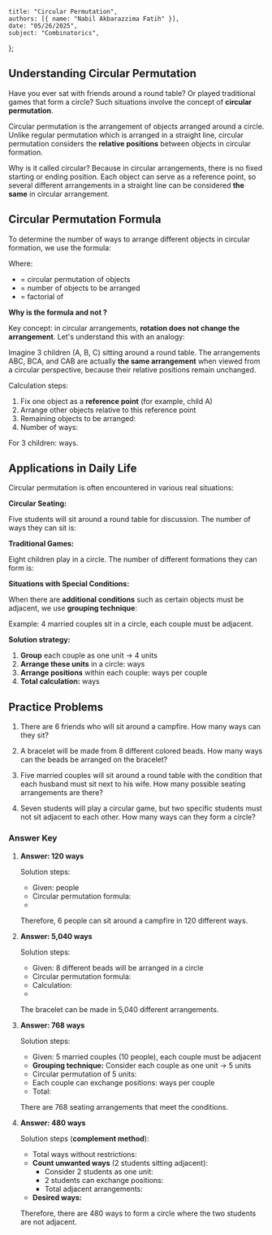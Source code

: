     title: "Circular Permutation",
    authors: [{ name: "Nabil Akbarazzima Fatih" }],
    date: "05/26/2025",
    subject: "Combinatorics",
};

## Understanding Circular Permutation

Have you ever sat with friends around a round table? Or played traditional games that form a circle? Such situations involve the concept of **circular permutation**.

Circular permutation is the arrangement of objects arranged around a circle. Unlike regular permutation which is arranged in a straight line, circular permutation considers the **relative positions** between objects in circular formation.

Why is it called circular? Because in circular arrangements, there is no fixed starting or ending position. Each object can serve as a reference point, so several different arrangements in a straight line can be considered **the same** in circular arrangement.

## Circular Permutation Formula

To determine the number of ways to arrange <InlineMath math="n" /> different objects in circular formation, we use the formula:

<BlockMath math="P_n = (n-1)!" />

Where:
- <InlineMath math="P_n" /> = circular permutation of <InlineMath math="n" /> objects
- <InlineMath math="n" /> = number of objects to be arranged
- <InlineMath math="(n-1)!" /> = factorial of <InlineMath math="(n-1)" />

**Why is the formula <InlineMath math="(n-1)!" /> and not <InlineMath math="n!" />?**

Key concept: in circular arrangements, **rotation does not change the arrangement**. Let's understand this with an analogy:

Imagine 3 children (A, B, C) sitting around a round table. The arrangements ABC, BCA, and CAB are actually **the same arrangement** when viewed from a circular perspective, because their relative positions remain unchanged.

Calculation steps:
1. Fix one object as a **reference point** (for example, child A)
2. Arrange other objects relative to this reference point
3. Remaining objects to be arranged: <InlineMath math="n-1" />
4. Number of ways: <InlineMath math="(n-1)!" />

For 3 children: <InlineMath math="P_3 = (3-1)! = 2! = 2 \times 1 = 2" /> ways.

## Applications in Daily Life

Circular permutation is often encountered in various real situations:

**Circular Seating:**

Five students will sit around a round table for discussion. The number of ways they can sit is:

<BlockMath math="P_5 = (5-1)! = 4! = 4 \times 3 \times 2 \times 1 = 24 \text{ ways}" />

**Traditional Games:**

Eight children play in a circle. The number of different formations they can form is:

<BlockMath math="P_8 = (8-1)! = 7! = 7 \times 6 \times 5 \times 4 \times 3 \times 2 \times 1 = 5.040 \text{ ways}" />

**Situations with Special Conditions:**

When there are **additional conditions** such as certain objects must be adjacent, we use **grouping technique**:

Example: 4 married couples sit in a circle, each couple must be adjacent.

**Solution strategy:**
1. **Group** each couple as one unit → 4 units
2. **Arrange these units** in a circle: <InlineMath math="(4-1)! = 3! = 6" /> ways
3. **Arrange positions** within each couple: <InlineMath math="2!" /> ways per couple
4. **Total calculation:** <InlineMath math="3! \times (2!)^4 = 6 \times 2^4 = 6 \times 16 = 96" /> ways

## Practice Problems

1. There are 6 friends who will sit around a campfire. How many ways can they sit?

2. A bracelet will be made from 8 different colored beads. How many ways can the beads be arranged on the bracelet?

3. Five married couples will sit around a round table with the condition that each husband must sit next to his wife. How many possible seating arrangements are there?

4. Seven students will play a circular game, but two specific students must not sit adjacent to each other. How many ways can they form a circle?

### Answer Key

1. **Answer: 120 ways**
   
   Solution steps:
   - Given: <InlineMath math="n = 6" /> people
   - Circular permutation formula: <InlineMath math="P_n = (n-1)!" />
   - <InlineMath math="P_6 = (6-1)! = 5! = 5 \times 4 \times 3 \times 2 \times 1 = 120" />
   
   Therefore, 6 people can sit around a campfire in 120 different ways.

2. **Answer: 5,040 ways**
   
   Solution steps:
   - Given: 8 different beads will be arranged in a circle
   - Circular permutation formula: <InlineMath math="P_n = (n-1)!" />
   - Calculation: <InlineMath math="P_8 = (8-1)! = 7!" />
   - <InlineMath math="7! = 7 \times 6 \times 5 \times 4 \times 3 \times 2 \times 1 = 5.040" />
   
   The bracelet can be made in 5,040 different arrangements.

3. **Answer: 768 ways**
   
   Solution steps:
   - Given: 5 married couples (10 people), each couple must be adjacent
   - **Grouping technique:** Consider each couple as one unit → 5 units
   - Circular permutation of 5 units: <InlineMath math="(5-1)! = 4! = 4 \times 3 \times 2 \times 1 = 24" />
   - Each couple can exchange positions: <InlineMath math="2! = 2" /> ways per couple
   - Total: <InlineMath math="24 \times 2^5 = 24 \times 32 = 768" />
   
   There are 768 seating arrangements that meet the conditions.

4. **Answer: 480 ways**
   
   Solution steps (**complement method**):
   - Total ways without restrictions: <InlineMath math="(7-1)! = 6! = 6 \times 5 \times 4 \times 3 \times 2 \times 1 = 720" />
   - **Count unwanted ways** (2 students sitting adjacent):
     - Consider 2 students as one unit: <InlineMath math="(6-1)! = 5! = 5 \times 4 \times 3 \times 2 \times 1 = 120" />
     - 2 students can exchange positions: <InlineMath math="2! = 2" />
     - Total adjacent arrangements: <InlineMath math="120 \times 2 = 240" />
   - **Desired ways:** <InlineMath math="720 - 240 = 480" />
   
   Therefore, there are 480 ways to form a circle where the two students are not adjacent.
